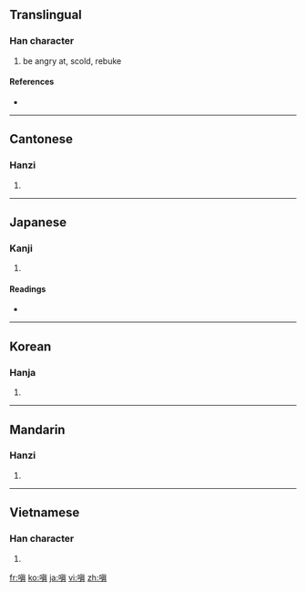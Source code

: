 ==Translingual==

===Han character===
{{Han char|rn=30|rad=口|as=10|sn=13|four=6108<sub>1</sub>|canj=口十月金 (RJBC)}}

# be angry at, scold, rebuke

====References====
* {{Han ref|kx=0202.300|dkj=04074|dj=0425.110|hdz=10665.090|uh=55D4|ud=21972|bh=DCD2|bd=56530}}

----

==Cantonese==

===Hanzi===
{{yue-hanzi|jyut=|y=chan1}}

# {{defn|Cantonese|sort=口10}}

----

==Japanese==

===Kanji===
{{ja-kanji|grade=|rs=口10}}

# {{defn|Japanese}}

====Readings====
* {{ja-readings|on=[[しん]] (shin)|kun=[[いかる]] (ikaru)}}

----

==Korean==

===Hanja===
{{ko-hanja|hangeul=진|rv=jin|mr=chin}}

# {{defn|Korean|sort=口10}}

----

==Mandarin==

===Hanzi===
{{cmn-hanzi|pin=[[tián]] ([[tian2]])|wg=t'ien<sup>2</sup>}}

# {{defn|Mandarin|sort=口10}}

----

==Vietnamese==

===Han character===
{{vi-hantu|[[sân]], [[xin]], [[xân]], [[sun]]|rs=口10}}

# {{defn|Vietnamese|sort=口10}}

[[fr:嗔]]
[[ko:嗔]]
[[ja:嗔]]
[[vi:嗔]]
[[zh:嗔]]
